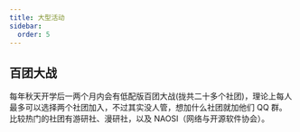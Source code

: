 ```yaml
---
title: 大型活动
sidebar:
  order: 5
---
```


## 百团大战

每年秋天开学后一两个月内会有低配版百团大战(拢共二十多个社团)，理论上每人最多可以选择两个社团加入，不过其实没人管，想加什么社团就加他们 QQ 群。比较热门的社团有游研社、漫研社，以及 NAOSI（网络与开源软件协会）。
